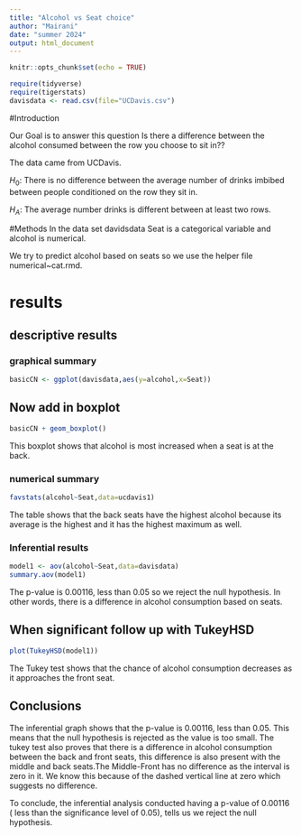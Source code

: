 ```yaml
---
title: "Alcohol vs Seat choice"
author: "Mairani"
date: "summer 2024"
output: html_document
---
```


```r
knitr::opts_chunk$set(echo = TRUE)
```

```r
require(tidyverse)
require(tigerstats)
davisdata <- read.csv(file="UCDavis.csv")
```
#Introduction 

 Our Goal is to answer this question Is there a difference between the alcohol consumed between the row
you choose to sit in??

The data came from UCDavis.

$H_0$: There is no difference between the average number of drinks imbibed between people conditioned on the row they sit in.

$H_A$: The average number drinks is different between at least two rows.   

#Methods
In the data set davidsdata Seat is a categorical variable and alcohol is numerical.

We try to predict alcohol based on seats so we use the helper file numerical~cat.rmd.

# results

## descriptive results

### graphical summary

```r
basicCN <- ggplot(davisdata,aes(y=alcohol,x=Seat))
```
## Now add in boxplot

```r
basicCN + geom_boxplot()
```

This boxplot shows that alcohol is most increased when a seat is at the back.  

### numerical summary
```r
favstats(alcohol~Seat,data=ucdavis1)
```

The table shows that the back seats have the highest alcohol because its average is the highest and it has the highest maximum as well.   

### Inferential results

```r
model1 <- aov(alcohol~Seat,data=davisdata)
summary.aov(model1)
```

The p-value is 0.00116, less than 0.05 so we reject the null hypothesis.
In other words, there is a difference in alcohol consumption based on seats.   

## When significant follow up with TukeyHSD  

```r
plot(TukeyHSD(model1))
```

The Tukey test shows that the chance of alcohol consumption decreases as it approaches the front seat.   

## Conclusions

The inferential graph shows that the p-value is 0.00116, less than 0.05. This means that the null hypothesis is rejected as the value is too small. The tukey test also proves that there is a difference in alcohol consumption between the back and front seats, this difference is also present with the middle and back seats.The Middle-Front has no difference as the interval is zero in it. We know this because of the dashed vertical line at zero which suggests no difference.

 To conclude, the inferential analysis conducted having a p-value of 0.00116 ( less than the significance level of 0.05), tells us we reject the null hypothesis.
